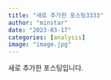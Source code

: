 ```yaml
---
title: "새로 추가한 포스팅3333"
author: "minstar"
date: "2023-03-17"
categories: [analysis]
image: "image.jpg"
---
```

새로 추가한 포스팅입니다.
